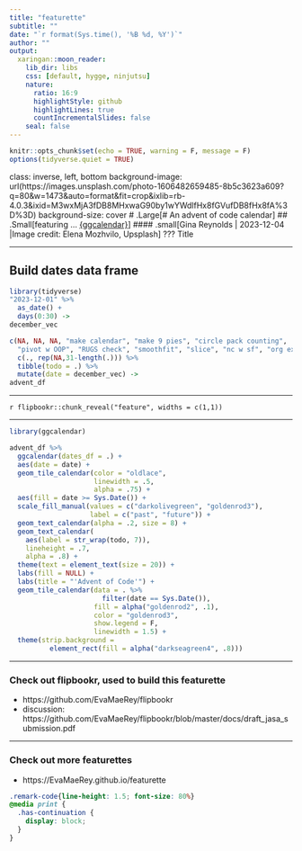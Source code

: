 ```yaml
---
title: "featurette"
subtitle: ""
date: "`r format(Sys.time(), '%B %d, %Y')`"
author: ""
output:
  xaringan::moon_reader:
    lib_dir: libs
    css: [default, hygge, ninjutsu]
    nature:
      ratio: 16:9
      highlightStyle: github
      highlightLines: true
      countIncrementalSlides: false
    seal: false
---
```





```r
knitr::opts_chunk$set(echo = TRUE, warning = F, message = F)
options(tidyverse.quiet = TRUE)
```

class: inverse, left, bottom
background-image: url(https://images.unsplash.com/photo-1606482659485-8b5c3623a609?q=80&w=1473&auto=format&fit=crop&ixlib=rb-4.0.3&ixid=M3wxMjA3fDB8MHxwaG90by1wYWdlfHx8fGVufDB8fHx8fA%3D%3D)
background-size: cover
# .Large[# An advent of code calendar]
## .Small[featuring ... [{ggcalendar}](https://github.com/EvaMaeRey/ggcalendar)]
#### .small[Gina Reynolds | 2023-12-04 |Image credit: Elena Mozhvilo, Upsplash]
???
Title 

---

## Build dates data frame

```r
library(tidyverse)
"2023-12-01" %>% 
  as_date() +
  days(0:30) ->
december_vec

c(NA, NA, NA, "make calendar", "make 9 pies", "circle pack counting",
  "pivot w OOP", "RUGS check", "smoothfit", "slice", "nc w sf", "org extenders", "sample") %>% 
  c(., rep(NA,31-length(.))) %>% 
  tibble(todo = .) %>% 
  mutate(date = december_vec) ->
advent_df

```


---

`r flipbookr::chunk_reveal("feature", widths = c(1,1))`

---

```r
library(ggcalendar)

advent_df %>% 
  ggcalendar(dates_df = .) + 
  aes(date = date) + 
  geom_tile_calendar(color = "oldlace", 
                     linewidth = .5,
                     alpha = .75) + 
  aes(fill = date >= Sys.Date()) +
  scale_fill_manual(values = c("darkolivegreen", "goldenrod3"),
                    label = c("past", "future")) +
  geom_text_calendar(alpha = .2, size = 8) + 
  geom_text_calendar(
    aes(label = str_wrap(todo, 7)),
    lineheight = .7,
    alpha = .8) + 
  theme(text = element_text(size = 20)) + 
  labs(fill = NULL) + 
  labs(title = "'Advent of Code'") +
  geom_tile_calendar(data = . %>% 
                       filter(date == Sys.Date()),
                     fill = alpha("goldenrod2", .1),
                     color = "goldenrod3", 
                     show.legend = F,
                     linewidth = 1.5) + 
  theme(strip.background = 
          element_rect(fill = alpha("darkseagreen4", .8)))
```



---

### Check out flipbookr, used to build this featurette

- https://github.com/EvaMaeRey/flipbookr
- discussion: https://github.com/EvaMaeRey/flipbookr/blob/master/docs/draft_jasa_submission.pdf 



---

### Check out more featurettes

- https://EvaMaeRey.github.io/featurette




```css
.remark-code{line-height: 1.5; font-size: 80%}
@media print {
  .has-continuation {
    display: block;
  }
}
```


